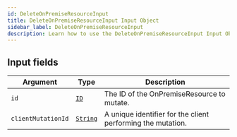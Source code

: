 ```yaml
---
id: DeleteOnPremiseResourceInput
title: DeleteOnPremiseResourceInput Input Object
sidebar_label: DeleteOnPremiseResourceInput
description: Learn how to use the DeleteOnPremiseResourceInput Input Object for Builder's API.
---
```


## Input fields

| Argument           | Type                                     | Description                                                 |
| ------------------ | ---------------------------------------- | ----------------------------------------------------------- |
| `id`               | [`ID`](/composer/builder/api/schema/scalar/ID.mdx)         | The ID of the OnPremiseResource to mutate.                  |
| `clientMutationId` | [`String`](/composer/builder/api/schema/scalar/String.mdx) | A unique identifier for the client performing the mutation. |
